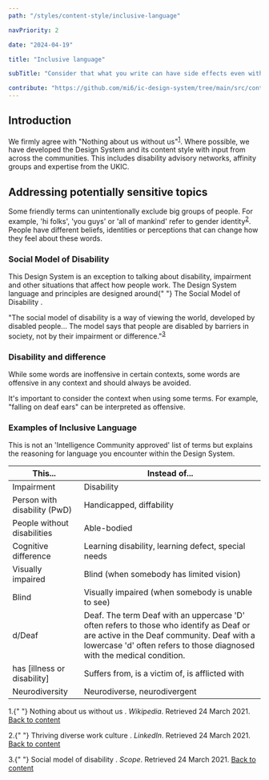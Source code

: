 ```yaml
---
path: "/styles/content-style/inclusive-language"

navPriority: 2

date: "2024-04-19"

title: "Inclusive language"

subTitle: "Consider that what you write can have side effects even with the best of intentions."

contribute: "https://github.com/mi6/ic-design-system/tree/main/src/content/structured/styles/inclusive-language.mdx"
---
```


## Introduction

We firmly agree with "Nothing about us without us"<sup id="ref-1"><a href="#fn-1">1</a></sup>. Where possible, we have developed the Design System and its content style with input from across the communities. This includes disability advisory networks, affinity groups and expertise from the UKIC.

## Addressing potentially sensitive topics

Some friendly terms can unintentionally exclude big groups of people. For example, 'hi folks', 'you guys' or 'all of mankind' refer to gender identity<sup id="ref-2"><a href="#fn-2">2</a></sup>. People have different beliefs, identities or perceptions that can change how they feel about these words.

### Social Model of Disability

<p>
  This Design System is an exception to talking about disability, impairment and
  other situations that affect how people work. The Design System language and
  principles are designed around{" "}
  <ic-link
    target="_blank"
    href="https://en.wikipedia.org/wiki/Social_model_of_disability"
    rel="noreferer noopener nofollow"
  >
    The Social Model of Disability
  </ic-link>
  .
</p>

"The social model of disability is a way of viewing the world, developed by disabled people... The model says that people are disabled by barriers in society, not by their impairment or difference."<sup id="ref-3"><a href="#fn-3">3</a></sup>

### Disability and difference

While some words are inoffensive in certain contexts, some words are offensive in any context and should always be avoided.

It's important to consider the context when using some terms. For example, "falling on deaf ears" can be interpreted as offensive.

### Examples of Inclusive Language

This is not an 'Intelligence Community approved' list of terms but explains the reasoning for language you encounter within the Design System.

| **This...**                  | **Instead of...**                                                                                                                                                                                               |
| ---------------------------- | --------------------------------------------------------------------------------------------------------------------------------------------------------------------------------------------------------------- |
| Impairment                   | Disability                                                                                                                                                                                                      |
| Person with disability (PwD) | Handicapped, diffability                                                                                                                                                                                        |
| People without disabilities  | Able-bodied                                                                                                                                                                                                     |
| Cognitive difference         | Learning disability, learning defect, special needs                                                                                                                                                             |
| Visually impaired            | Blind (when somebody has limited vision)                                                                                                                                                                        |
| Blind                        | Visually impaired (when somebody is unable to see)                                                                                                                                                              |
| d/Deaf                       | Deaf. The term Deaf with an uppercase 'D' often refers to those who identify as Deaf or are active in the Deaf community. Deaf with a lowercase 'd' often refers to those diagnosed with the medical condition. |
| has [illness or disability]  | Suffers from, is a victim of, is afflicted with                                                                                                                                                                 |
| Neurodiversity               | Neurodiverse, neurodivergent                                                                                                                                                                                    |

<p>
  1.{" "}
  <ic-link
    target="_blank"
    id="fn-1"
    href="https://en.wikipedia.org/wiki/Nothing_About_Us_Without_Us"
    rel="noreferer noopener nofollow"
  >
    Nothing about us without us
  </ic-link>
  .<i> Wikipedia</i>. Retrieved 24 March 2021. <a href="#ref-1">Back to content</a>
</p>
<p>
  2.{" "}
  <ic-link
    target="_blank"
    id="fn-2"
    href="https://www.linkedin.com/pulse/inclusive-language-important-thriving-diverse-work-culture-singh"
    rel="noreferer noopener nofollow"
  >
    Thriving diverse work culture
  </ic-link>
  .<i> LinkedIn</i>. Retrieved 24 March 2021. <a href="#ref-2">Back to content</a>
</p>
<p>
  3.{" "}
  <ic-link
    target="_blank"
    id="fn-3"
    href="https://www.scope.org.uk/about-us/social-model-of-disability/"
    rel="noreferer noopener nofollow"
  >
    Social model of disability
  </ic-link>
  .<i> Scope</i>. Retrieved 24 March 2021. <a href="#ref-3">Back to content</a>
</p>
